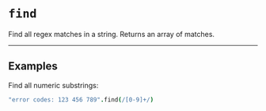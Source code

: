 # `find`

Find all regex matches in a string. Returns an array of matches.

---

## Examples

Find all numeric substrings:

```coffee
"error codes: 123 456 789".find(/[0-9]+/)
```
